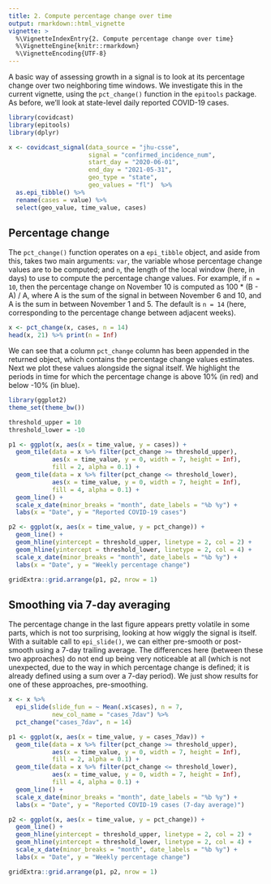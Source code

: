 ```yaml
---
title: 2. Compute percentage change over time
output: rmarkdown::html_vignette
vignette: >
  %\VignetteIndexEntry{2. Compute percentage change over time}
  %\VignetteEngine{knitr::rmarkdown}
  %\VignetteEncoding{UTF-8}
---
```


A basic way of assessing growth in a signal is to look at its percentage change
over two neighboring time windows. We investigate this in the current vignette,
using the `pct_change()` function in the `epitools` package. As before, we'll 
look at state-level daily reported COVID-19 cases.

```r
library(covidcast)
library(epitools)
library(dplyr)

x <- covidcast_signal(data_source = "jhu-csse", 
                      signal = "confirmed_incidence_num",
                      start_day = "2020-06-01", 
                      end_day = "2021-05-31",
                      geo_type = "state", 
                      geo_values = "fl")  %>%
  as.epi_tibble() %>%
  rename(cases = value) %>%
  select(geo_value, time_value, cases)
```

## Percentage change

The `pct_change()` function operates on a `epi_tibble` object, and aside from 
this, takes two main arguments: `var`, the variable whose percentage change 
values are to be computed; and `n`, the length of the local window (here, in 
days) to use to compute the percentage change values. For example, if `n = 10`,
then the percentage change on November 10 is computed as 100 * (B - A) / A, 
where A is the sum of the signal in between November 6 and 10, and A is the sum 
in between November 1 and 5. The default is `n = 14` (here, corresponding to the
percentage change between adjacent weeks).

```r
x <- pct_change(x, cases, n = 14)
head(x, 21) %>% print(n = Inf)
```

We can see that a column `pct_change` column has been appended in the returned
object, which contains the percentage change values estimates. Next we plot 
these values alongside the signal itself. We highlight the periods in time for 
which the percentage change is above 10% (in red) and below -10% (in blue).

```r
library(ggplot2)
theme_set(theme_bw())

threshold_upper = 10
threshold_lower = -10

p1 <- ggplot(x, aes(x = time_value, y = cases)) + 
  geom_tile(data = x %>% filter(pct_change >= threshold_upper),
            aes(x = time_value, y = 0, width = 7, height = Inf), 
            fill = 2, alpha = 0.1) + 
  geom_tile(data = x %>% filter(pct_change <= threshold_lower),
            aes(x = time_value, y = 0, width = 7, height = Inf), 
            fill = 4, alpha = 0.1) +  
  geom_line() + 
  scale_x_date(minor_breaks = "month", date_labels = "%b %y") +
  labs(x = "Date", y = "Reported COVID-19 cases")

p2 <- ggplot(x, aes(x = time_value, y = pct_change)) + 
  geom_line() + 
  geom_hline(yintercept = threshold_upper, linetype = 2, col = 2) +
  geom_hline(yintercept = threshold_lower, linetype = 2, col = 4) +
  scale_x_date(minor_breaks = "month", date_labels = "%b %y") +
  labs(x = "Date", y = "Weekly percentage change") 

gridExtra::grid.arrange(p1, p2, nrow = 1)
```

## Smoothing via 7-day averaging

The percentage change in the last figure appears pretty volatile in some parts, 
which is not too surprising, looking at how wiggly the signal is itself. With a
suitable call to `epi_slide()`, we can either pre-smooth or post-smooth using a
7-day trailing average. The differences here (between these two approaches) do 
not end up being very noticeable at all (which is not unexpected, due to the way
in which percentage change is defined; it is already defined using a sum over a 
7-day period). We just show results for one of these approaches, pre-smoothing.

```r
x <- x %>%
  epi_slide(slide_fun = ~ Mean(.x$cases), n = 7, 
            new_col_name = "cases_7dav") %>%
  pct_change("cases_7dav", n = 14)

p1 <- ggplot(x, aes(x = time_value, y = cases_7dav)) + 
  geom_tile(data = x %>% filter(pct_change >= threshold_upper),
            aes(x = time_value, y = 0, width = 7, height = Inf), 
            fill = 2, alpha = 0.1) + 
  geom_tile(data = x %>% filter(pct_change <= threshold_lower),
            aes(x = time_value, y = 0, width = 7, height = Inf), 
            fill = 4, alpha = 0.1) + 
  geom_line() + 
  scale_x_date(minor_breaks = "month", date_labels = "%b %y") +
  labs(x = "Date", y = "Reported COVID-19 cases (7-day average)")

p2 <- ggplot(x, aes(x = time_value, y = pct_change)) + 
  geom_line() + 
  geom_hline(yintercept = threshold_upper, linetype = 2, col = 2) +
  geom_hline(yintercept = threshold_lower, linetype = 2, col = 4) +
  scale_x_date(minor_breaks = "month", date_labels = "%b %y") +
  labs(x = "Date", y = "Weekly percentage change") 

gridExtra::grid.arrange(p1, p2, nrow = 1)
```